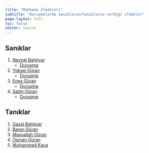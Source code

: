 ```yaml
---
title: "Mahkeme İfadeleri"
subtitle: "Duruşmalarda sanıkların/tanıkların verdiği ifadeler"
page-layout: full
toc: false
editor: source
---
```


<style>
p {
  text-align: justify;
  margin: 0 1em 0em 0;
  padding-left: 0em;
  text-indent: 0em;
}

main ol ol, main ul ul, main ol ul, main ul ol {
margin-bottom: 0.2em;
}
</style>

## Sanıklar

1. [Nevzat Bahtiyar](suspect/bahtiyar_nevzat/index.qmd)
    * [Duruşma](suspect/bahtiyar_nevzat/testimony.qmd)
1. [Yüksel Güran](suspect/guran_yuksel/index.qmd)
    * [Duruşma](suspect/guran_yuksel/testimony.qmd)
1. [Enes Güran](suspect/guran_enes/index.qmd)
    * [Duruşma](suspect/guran_enes/testimony.qmd)
1. [Salim Güran](suspect/guran_salim/index.qmd)
    * [Duruşma](suspect/guran_salim/testimony.qmd)


## Tanıklar

1. [Gazal Bahtiyar](witness/bahtiyar_gazal.qmd)
1. [Baran Güran](witness/guran_baran.qmd)
1. [Maşşallah Güran](witness/guran_masallah.qmd)
1. [Osman Güran](witness/guran_osman.qmd)
1. [Muhammed Kaya](witness/kaya_muhammed.qmd)
